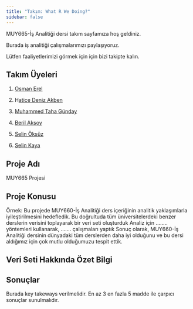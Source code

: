 ```yaml
---
title: "Takım: What R We Doing?"
sidebar: false 
---
```


MUY665-İş Analitiği dersi takım sayfamıza hoş geldiniz.

Burada iş analitiği çalışmalarımızı paylaşıyoruz.

Lütfen faaliyetlerimizi görmek için için bizi takipte kalın.

## Takım Üyeleri

1.  [Osman Erel](/takim/osmanerel.qmd)

2.  H[atice Deniz Akben](/takim/hdenizakbel.qmd)

3.  [Muhammed Taha Günday](/takim/mtgunday.qmd)

4.  [Beril Aksoy](/takim/berilaksoy.qmd)

5.  [Selin Öksüz](/takim/selinoksuz.qmd)

6.  [Selin Kaya](/takim/selinkaya.qmd)

## Proje Adı

MUY665 Projesi

## Proje Konusu

Örnek: Bu projede MUY660-İş Analitiği ders içeriğinin analitik yaklaşımlarla iyileştirilmesini hedefledik. Bu doğrultuda tüm üniversitelerdeki benzer derslerin verisini toplayarak bir veri seti oluşturduk Analiz için …….. yöntemleri kullanarak, ……. çalışmaları yaptık Sonuç olarak, MUY660-İş Analitiği dersinin dünyadaki tüm derslerden daha iyi olduğunu ve bu dersi aldığımız için çok mutlu olduğumuzu tespit ettik.

## Veri Seti Hakkında Özet Bilgi

## Sonuçlar

Burada key takeways verilmelidir. En az 3 en fazla 5 madde ile çarpıcı sonuçlar sunulmalıdır.
